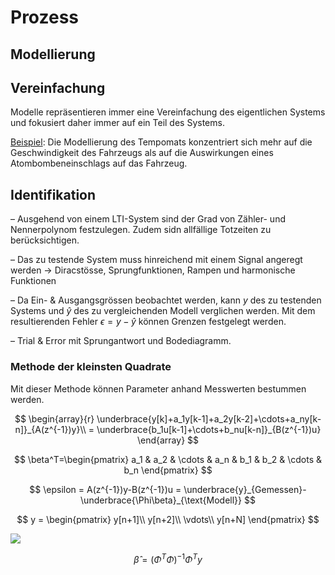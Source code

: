 # Prozess

```{=latex}
\begin{center}\begin{tikzpicture}
\node[box, minimum height=0.8cm, inner sep=5pt] (procBox) at (0,2) {Prozess $P$};

\node (start) at (-2,2) {};
\node (end) at (2,2) {};
\draw[->]  (start) edge (procBox);
\draw[->]  (procBox) edge (end);
\end{tikzpicture}\end{center}
```

## Modellierung

::: callout-important
## Vereinfachung

Modelle repräsentieren immer eine Vereinfachung des eigentlichen Systems und fokusiert daher immer auf ein Teil des Systems.

`\vspace{2mm}`{=latex}

[Beispiel]{.underline}: Die Modellierung des Tempomats konzentriert sich mehr auf die Geschwindigkeit des Fahrzeugs als auf die Auswirkungen eines Atombombeneinschlags auf das Fahrzeug.
:::

## Identifikation

`\underline{\footnotesize{...welche Klasse}}`{=latex} -- Ausgehend von einem LTI-System sind der Grad von Zähler- und Nennerpolynom festzulegen. Zudem sidn allfällige Totzeiten zu berücksichtigen.

`\underline{\footnotesize{...welche Eingangssignale}}`{=latex} -- Das zu testende System muss hinreichend mit einem Signal angeregt werden $\rightarrow$ Diracstösse, Sprungfunktionen, Rampen und harmonische Funktionen

`\underline{\footnotesize{...was meint 'gleichwertig'}}`{=latex} -- Da Ein- & Ausgangsgrössen beobachtet werden, kann $y$ des zu testenden Systems und $\hat{y}$ des zu vergleichenden Modell verglichen werden. Mit dem resultierenden Fehler $\epsilon = y - \hat{y}$ können Grenzen festgelegt werden.

`\underline{\footnotesize{...wie kann ein Modell gefunden werden}}`{=latex} -- Trial & Error mit Sprungantwort und Bodediagramm.

### Methode der kleinsten Quadrate

Mit dieser Methode können Parameter anhand Messwerten bestummen werden.

$$
\begin{array}{r}
\underbrace{y[k]+a_1y[k-1]+a_2y[k-2]+\cdots+a_ny[k-n]}_{A(z^{-1})y}\\
= \underbrace{b_1u[k-1]+\cdots+b_nu[k-n]}_{B(z^{-1})u}
\end{array}
$$

$$
\beta^T=\begin{pmatrix}
a_1 & a_2 & \cdots & a_n & b_1 & b_2 & \cdots & b_n
\end{pmatrix}
$$

$$
\epsilon = A(z^{-1})y-B(z^{-1})u = \underbrace{y}_{Gemessen}-\underbrace{\Phi\beta}_{\text{Modell}}
$$

$$
y = \begin{pmatrix}
  y[n+1]\\
  y[n+2]\\
  \vdots\\
  y[n+N]
\end{pmatrix}
$$

![](images/paste-36.png)

$$
\hat{\beta} = (\Phi^T\Phi)^{-1}\Phi^Ty
$$